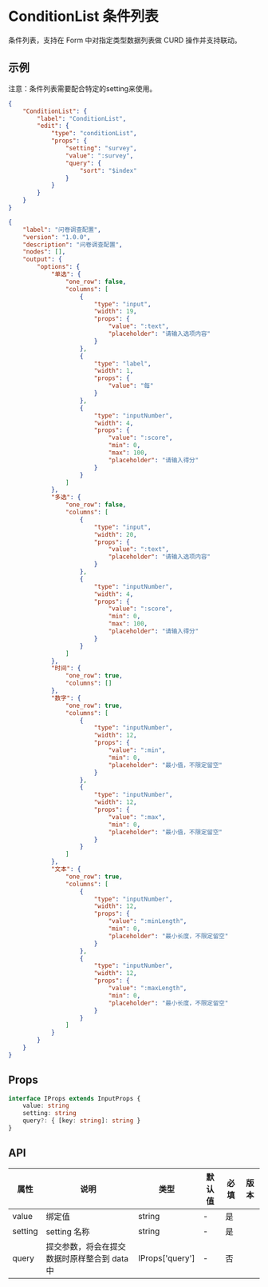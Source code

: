 # ConditionList 条件列表

条件列表，支持在 Form 中对指定类型数据列表做 CURD 操作并支持联动。

## 示例

<Notice type='warning'>注意：条件列表需要配合特定的setting来使用。</Notice>

```json
{
	"ConditionList": {
		"label": "ConditionList",
		"edit": {
			"type": "conditionList",
			"props": {
				"setting": "survey",
				"value": ":survey",
				"query": {
					"sort": "$index"
				}
			}
		}
	}
}
```

<Detail title="/api/xiang/setting/survey">

```json
{
	"label": "问卷调查配置",
	"version": "1.0.0",
	"description": "问卷调查配置",
	"nodes": [],
	"output": {
		"options": {
			"单选": {
				"one_row": false,
				"columns": [
					{
						"type": "input",
						"width": 19,
						"props": {
							"value": ":text",
							"placeholder": "请输入选项内容"
						}
					},
					{
						"type": "label",
						"width": 1,
						"props": {
							"value": "每"
						}
					},
					{
						"type": "inputNumber",
						"width": 4,
						"props": {
							"value": ":score",
							"min": 0,
							"max": 100,
							"placeholder": "请输入得分"
						}
					}
				]
			},
			"多选": {
				"one_row": false,
				"columns": [
					{
						"type": "input",
						"width": 20,
						"props": {
							"value": ":text",
							"placeholder": "请输入选项内容"
						}
					},
					{
						"type": "inputNumber",
						"width": 4,
						"props": {
							"value": ":score",
							"min": 0,
							"max": 100,
							"placeholder": "请输入得分"
						}
					}
				]
			},
			"时间": {
				"one_row": true,
				"columns": []
			},
			"数字": {
				"one_row": true,
				"columns": [
					{
						"type": "inputNumber",
						"width": 12,
						"props": {
							"value": ":min",
							"min": 0,
							"placeholder": "最小值，不限定留空"
						}
					},
					{
						"type": "inputNumber",
						"width": 12,
						"props": {
							"value": ":max",
							"min": 0,
							"placeholder": "最小值，不限定留空"
						}
					}
				]
			},
			"文本": {
				"one_row": true,
				"columns": [
					{
						"type": "inputNumber",
						"width": 12,
						"props": {
							"value": ":minLength",
							"min": 0,
							"placeholder": "最小长度，不限定留空"
						}
					},
					{
						"type": "inputNumber",
						"width": 12,
						"props": {
							"value": ":maxLength",
							"min": 0,
							"placeholder": "最小长度，不限定留空"
						}
					}
				]
			}
		}
	}
}
```

</Detail>

## Props

```ts
interface IProps extends InputProps {
	value: string
	setting: string
	query?: { [key: string]: string }
}
```

## API

| 属性    | 说明                                         | 类型            | 默认值 | 必填 | 版本 |
| ------- | -------------------------------------------- | --------------- | ------ | ---- | ---- |
| value   | 绑定值                                       | string          | -      | 是   |      |
| setting | setting 名称                                 | string          | -      | 是   |      |
| query   | 提交参数，将会在提交数据时原样整合到 data 中 | IProps['query'] | -      | 否   |      |
